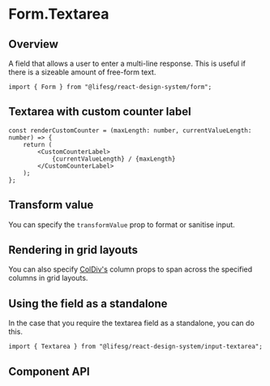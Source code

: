 
<Meta of={FormTextareaStories} />

# Form.Textarea

## Overview

A field that allows a user to enter a multi-line response. This is useful if there is a sizeable amount
of free-form text.

```tsx
import { Form } from "@lifesg/react-design-system/form";
```

<Canvas of={FormTextareaStories.Default} />

## Textarea with custom counter label

<Canvas of={FormTextareaStories.WithCustomCounter} />

```tsx
const renderCustomCounter = (maxLength: number, currentValueLength: number) => {
    return (
        <CustomCounterLabel>
            {currentValueLength} / {maxLength}
        </CustomCounterLabel>
    );
};
```

## Transform value

You can specify the `transformValue` prop to format or sanitise input.

<Canvas of={FormTextareaStories.TransformValue} />

## Rendering in grid layouts

You can also specify [ColDiv's](/docs/getting-started-layout-column-divs--docs)
column props to span across the specified columns in grid layouts.

<Canvas of={FormTextareaStories.RenderingInGridLayout} />

## Using the field as a standalone

In the case that you require the textarea field as a standalone, you can do this.

```tsx
import { Textarea } from "@lifesg/react-design-system/input-textarea";
```

<Canvas of={FormTextareaStories.StandaloneUsage} />

## Component API

<PropsTable />
